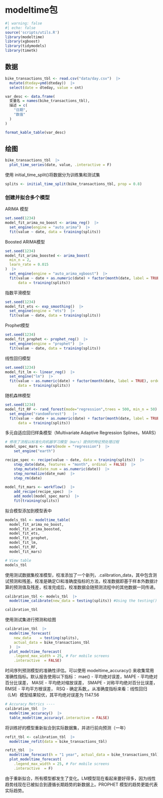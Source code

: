 # modeltime包

```r
#| warning: false
#| echo: false
source('scripts/utils.R')
library(modeltime)
library(xgboost)
library(tidymodels)
library(timetk)
```

## 数据
```r
bike_transactions_tbl <- read.csv("data/day.csv")  |>
  mutate(dteday=ymd(dteday))  |> 
  select(date = dteday, value = cnt)

var_desc <- data.frame(
  变量名 = names(bike_transactions_tbl),
  描述 = c(
    "日期",
    "数值"
  )
)

format_kable_table(var_desc)
```

## 绘图
```r
bike_transactions_tbl  |>
  plot_time_series(date, value, .interactive = F)
```


使用 initial_time_split()将数据分为训练集和测试集
```r
splits <- initial_time_split(bike_transactions_tbl, prop = 0.8)
```

### 创建并拟合多个模型

ARIMA 模型
```r
set.seed(1234)
model_fit_arima_no_boost <- arima_reg()  |>
  set_engine(engine = "auto_arima")  |>
  fit(value ~ date, data = training(splits))
```


Boosted ARIMA模型
```r
set.seed(1234)
model_fit_arima_boosted <- arima_boost(
  min_n = 2,
  learn_rate = 0.015
)  |>
  set_engine(engine = "auto_arima_xgboost")  |>
  fit(value ~ date + as.numeric(date) + factor(month(date, label = TRUE), ordered = FALSE),
      data = training(splits))
```

指数平滑模型
```r
set.seed(1234)
model_fit_ets <- exp_smoothing()  |>
  set_engine(engine = "ets")  |>
  fit(value ~ date, data = training(splits))
```

Prophet模型
```r
set.seed(1234)
model_fit_prophet <- prophet_reg()  |>
  set_engine(engine = "prophet")  |>
  fit(value ~ date, data = training(splits))
```

线性回归模型
```r
set.seed(1234)
model_fit_lm <- linear_reg()  |>
  set_engine("lm")  |>
  fit(value ~ as.numeric(date) + factor(month(date, label = TRUE), ordered = FALSE),
      data = training(splits))
```

随机森林模型
```r
set.seed(1234)
model_fit_RF <- rand_forest(mode="regression",trees = 500, min_n = 50)  |>
  set_engine("randomForest")   |>
  fit(value ~ date + as.numeric(date) + factor(month(date, label = TRUE), ordered = FALSE),
      data = training(splits))
```

多元自适应回归样条模型（Multivariate Adaptive Regression Splines，MARS）
```r
# 修改了流程以标准化向机器学习模型（mars）提供的特征预处理过程
model_spec_mars <- mars(mode = "regression")  |>
    set_engine("earth") 

recipe_spec <- recipe(value ~ date, data = training(splits))  |>
    step_date(date, features = "month", ordinal = FALSE)  |>
    step_mutate(date_num = as.numeric(date))  |>
    step_normalize(date_num)  |>
    step_rm(date)
  
model_fit_mars <- workflow()  |>
    add_recipe(recipe_spec)  |>
    add_model(model_spec_mars)  |>
    fit(training(splits))
```


拟合模型添加到模型表中
```r
models_tbl <- modeltime_table(
  model_fit_arima_no_boost,
  model_fit_arima_boosted,
  model_fit_ets,
  model_fit_prophet,
  model_fit_lm,
  model_fit_RF,
  model_fit_mars)

# View table
models_tbl
```

使用测试数据集校准模型，校准添加了一个新列，.calibration_data，其中包含测试预测和残差。校准是确定CI和准确度指标的方法，校准数据即基于样本外数据计算的预测值及残差，校准完成后，校准数据会随预测流程中的其他数据一同传递。
```r
calibration_tbl <- models_tbl  |>
  modeltime_calibrate(new_data = testing(splits)) #Using the testing() dataset.

calibration_tbl
```

使用测试集进行预测和绘图
```r
calibration_tbl  |>
  modeltime_forecast(
    new_data    = testing(splits),
    actual_data = bike_transactions_tbl
  )  |>
  plot_modeltime_forecast(
    .legend_max_width = 25, # For mobile screens
    .interactive  = FALSE)
```

时间序列预测模型的准确性评估。可以使用 modeltime_accuracy() 来收集常用 准确性指标。默认报告使用以下指标：
mae() - 平均绝对误差，MAPE - 平均绝对百分比误差， MASE - 平均绝对缩放误差， SMAPE - 对称平均绝对百分比误差， RMSE - 平均平方根误差， RSQ - 确定系数,。从准确度指标来看：线性回归（LM）模型结果较优，其平均绝对误差为 1147.56
```r
# Accuracy Metrics ----
calibration_tbl  |>
  modeltime_accuracy()  |>
  table_modeltime_accuracy(.interactive = FALSE)
```

将训练好的模型重新拟合到实际数据集，并进行前向预测（一年）
```r
refit_tbl <- calibration_tbl  |>
  modeltime_refit(data = bike_transactions_tbl) 

refit_tbl  |>
  modeltime_forecast(h = "1 year", actual_data = bike_transactions_tbl)  |>
  plot_modeltime_forecast(
    .legend_max_width = 25, # For mobile screens
    .interactive  = F)
```

由于重新拟合，所有模型都发生了变化。LM模型现在看起来要好得多，因为线性趋势线现在已被拟合到遵循长期趋势的新数据上。PROPHET 模型的趋势更能代表实际趋势。
